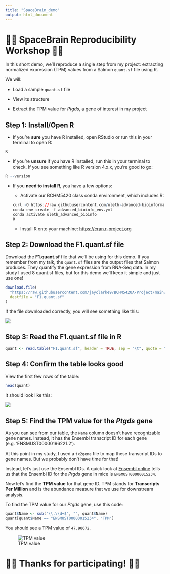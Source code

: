 ---
title: "SpaceBrain_demo"
output: html_document
---

# 🚀🧠 SpaceBrain Reproducibility Workshop 🧠🚀

In this short demo, we'll reproduce a single step from my project: extracting normalized expression (TPM) values from a Salmon `quant.sf` file using R.

We will:

-   Load a sample `quant.sf` file

-   View its structure

-   Extract the TPM value for *Ptgds*, a gene of interest in my project

## Step 1: Install/Open R

-   If you're **sure** you have R installed, open RStudio or run this in your terminal to open R:

``` r
R
```

-   If you're **unsure** if you have R installed, run this in your terminal to check. If you see something like R version 4.x.x, you’re good to go:

``` r
R --version
```

-   If you **need to install R**, you have a few options:

    -   Activate our BCHM5420 class conda environment, which includes R:

    ``` r
    curl -O https://raw.githubusercontent.com/uleth-advanced-bioinformatics/BCHM5420A-summer-2025/refs/heads/main/resources/advanced_bioinfo_env.yml
    conda env create -f advanced_bioinfo_env.yml
    conda activate uleth_advanced_bioinfo
    R
    ```

    -   Install R onto your machine: <https://cran.r-project.org>

## Step 2: Download the F1.quant.sf file

Download the **F1.quant.sf** file that we'll be using for this demo. If you remember from my talk, the `quant.sf` files are the output files that Salmon produces. They quantify the gene expression from RNA-Seq data. In my study I used 8 quant.sf files, but for this demo we'll keep it simple and just use one!

``` r
download.file(
  "https://raw.githubusercontent.com/jayclarke9/BCHM5420A-Project/main/Demo/F1.quant.sf",
  destfile = "F1.quant.sf"
)
```

If the file downloaded correctly, you will see something like this:

![](https://github.com/user-attachments/assets/83c5f991-399d-4d5f-b5ea-221466c69887)

## Step 3: Read the F1.quant.sf file in R

``` r
quant <- read.table("F1.quant.sf", header = TRUE, sep = "\t", quote = "")
```

## Step 4: Confirm the table looks good

View the first few rows of the table:

``` r
head(quant)
```

It should look like this:

![](https://github.com/user-attachments/assets/286a1c21-a419-48e7-b137-a41cfccc4671)

## Step 5: Find the TPM value for the *Ptgds* gene

As you can see from our table, the `Name` column doesn't have recognizable gene names. Instead, it has the Ensembl transcript ID for each gene (e.g. 'ENSMUST00000196221.2').

At this point in my study, I used a `tx2gene` file to map these transcript IDs to gene names. But we probably don't have time for that!

Instead, let's just use the Ensembl IDs. A quick look at [Ensembl online](https://www.ensembl.org/Mus_musculus/Transcript/Summary?db=core;g=ENSMUSG00000015090;r=2:25356721-25359854;t=ENSMUST00000015234) tells us that the Ensembl ID for the *Ptgds* gene in mice is `ENSMUST00000015234`.

Now let's find the **TPM value** for that gene ID. TPM stands for **Transcripts Per Million** and is the abundance measure that we use for downstream analysis.

To find the TPM value for our *Ptgds* gene, use this code:

``` r
quant$Name <- sub("\\.\\d+$", "", quant$Name)
quant[quant$Name == "ENSMUST00000015234", "TPM"]
```

You should see a TPM value of `47.90672`.

![TPM value](https://github.com/user-attachments/assets/4dd07374-f7a4-48e8-9609-566a413a50d0)

# 🚀🧠 Thanks for participating! 🚀🧠
